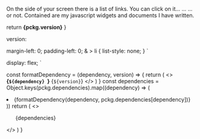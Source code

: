 
<Meta title="README" />

On the side of your screen there is a list of links. You can click on it... ... ... or not. Contained are my javascript widgets and documents I have written.

  return <strong>{pckg.version}</strong>
}

version: <CurrentVersion />

  margin-left: 0;
  padding-left: 0;
  & > li {
    list-style: none;
  }
`

  display: flex;
`

  const formatDependency = (dependency, version) => {
    return (
      <>
        <strong>{`${dependency} `}</strong>
        {`${version}`}
      </>
    )
  }
  const dependencies = Object.keys(pckg.dependencies).map((dependency) => (
    <li key={dependency}>
      {formatDependency(dependency, pckg.dependencies[dependency])}
    </li>
  ))
  return (
    <>
      <Container> 
        <UL>{dependencies}</UL>
      </Container>
    </>
  )
}

<DependencyList />